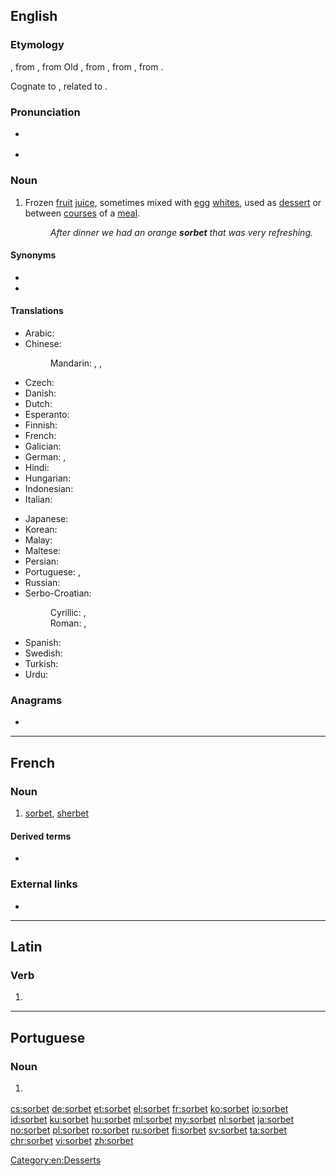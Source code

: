 {{also|Sorbet|sörbet}}
==English==

===Etymology===
{{etyl|fr|en}} {{m|fr|sorbet}}, from {{etyl|frm|en}}, from Old {{etyl|it|en}} {{m|it|sorbetto}}, from {{etyl|ota|en}} {{m|ota|شربت|tr=şerbet}}, from {{etyl|fa|en}} {{m|fa|شربت|tr=šarbat}}, from {{etyl|ar|en}} {{m|ar|شَرْبَة||drink}}.

Cognate to {{m|en|sherbet}}, related to {{m|en|syrup}}.

===Pronunciation===
* {{a|Canada|GenAm}} {{IPA|/sɔɹˈbeɪ/|lang=en}}
* {{a|RP}} {{IPA|/ˈsɔɹbeɪ/|lang=en}}

===Noun===
{{en-noun}}

# Frozen [[fruit]] [[juice]], sometimes mixed with [[egg]] [[whites]], used as [[dessert]] or between [[courses]] of a [[meal]].
#: ''After dinner we had an orange '''sorbet''' that was very refreshing.''

====Synonyms====
* {{l|en|ice}}
* {{l|en|Italian ice}}

====Translations====
{{trans-top|frozen fruit juice}}
* Arabic: {{t|ar|شَرْبَة|f}}
* Chinese:
*: Mandarin: {{t+|cmn|冰糕|tr=bīnggāo|sc=Hani}}, {{t|cmn|果汁冰糕|tr=guǒzhī bīnggāo|sc=Hani}}, {{t|cmn|雪葩|tr=xuěpā|sc=Hani}}
* Czech: {{t+|cs|sorbet}}
* Danish: {{t|da|sorbet}}
* Dutch: {{t+|nl|sorbet|n}}
* Esperanto: {{t|eo|ŝorbeto}}
* Finnish: {{t|fi|jäädyke}}
* French: {{t+|fr|sorbet|f}}
* Galician: {{t|gl|sorbete|m}}
* German: {{t+|de|Fruchteis|n}}, {{t+|de|Sorbet|n}}
* Hindi: {{t+|hi|शर्बत|tr=śarbat}}
* Hungarian: {{t+|hu|sörbet}}
* Indonesian: {{t+|id|sorbet}}
* Italian: {{t+|it|sorbetto|m}}
{{trans-mid}}
* Japanese: {{t+|ja|シャーベット|tr=shābetto}}
* Korean: {{t+|ko|셔벗|sc=Hang}}
* Malay: {{t|ms|serbat}}
* Maltese: {{t|mt|sorbè}}
* Persian: {{t+|fa|شربت|tr=šarbat}}
* Portuguese: {{t+|pt|sorvete|m}}, {{t|pt|sorbet|m}}
* Russian: {{t+|ru|шербе́т|m}}
* Serbo-Croatian:
*: Cyrillic: {{t|sh|шербе|n|sc=Cyrl}}, {{t|sh|шербет|m|sc=Cyrl}}
*: Roman: {{t+|sh|šerbe|n}}, {{t+|sh|šerbet|m}}
* Spanish: {{t+|es|sorbete|m}}
* Swedish: {{t+|sv|sorbet|c}}
* Turkish: {{t+|tr|şerbet}}
* Urdu: {{t|ur|شربت|tr=śarbat}}
{{trans-bottom}}

===Anagrams===
* {{l|en|strobe}}

[[Category:en:Desserts]]

----

==French==

===Noun===
{{fr-noun|m}}

# [[sorbet#English|sorbet]], [[sherbet]]

====Derived terms====
* {{l|fr|sorbetière}}

===External links===
* {{R:TLFi}}

----

==Latin==

===Verb===
{{la-verb-form|sorbet}}

# {{inflection of|sorbeō||3|s|pres|actv|indc|lang=la}}

----

==Portuguese==

===Noun===
{{pt-noun|m|-}}

# {{l|en|sorbet}} {{gloss|frozen fruit juice}}

[[cs:sorbet]]
[[de:sorbet]]
[[et:sorbet]]
[[el:sorbet]]
[[fr:sorbet]]
[[ko:sorbet]]
[[io:sorbet]]
[[id:sorbet]]
[[ku:sorbet]]
[[hu:sorbet]]
[[ml:sorbet]]
[[my:sorbet]]
[[nl:sorbet]]
[[ja:sorbet]]
[[no:sorbet]]
[[pl:sorbet]]
[[ro:sorbet]]
[[ru:sorbet]]
[[fi:sorbet]]
[[sv:sorbet]]
[[ta:sorbet]]
[[chr:sorbet]]
[[vi:sorbet]]
[[zh:sorbet]]